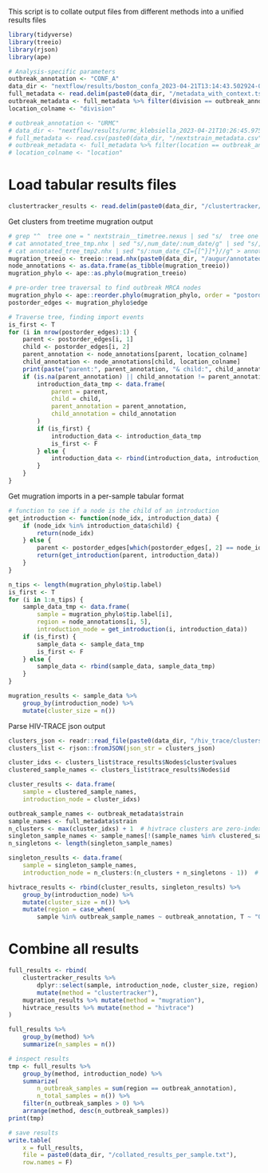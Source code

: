 This script is to collate output files from different methods into a unified results files

```r
library(tidyverse)
library(treeio)
library(rjson)
library(ape)

# Analysis-specific parameters
outbreak_annotation <- "CONF_A"
data_dir <- "nextflow/results/boston_confa_2023-04-21T13:14:43.502924-07:00"
full_metadata <- read.delim(paste0(data_dir, "/metadata_with_context.tsv"))
outbreak_metadata <- full_metadata %>% filter(division == outbreak_annotation)
location_colname <- "division"

# outbreak_annotation <- "URMC"
# data_dir <- "nextflow/results/urmc_klebsiella_2023-04-21T10:26:45.975059-07:00"
# full_metadata <- read.csv(paste0(data_dir, "/nextstrain_metadata.csv"))
# outbreak_metadata <- full_metadata %>% filter(location == outbreak_annotation)
# location_colname <- "location"
```

# Load tabular results files
```r
clustertracker_results <- read.delim(paste0(data_dir, "/clustertracker/introductions.tsv"))
```

Get clusters from treetime mugration output
```r
# grep "^  tree one = " nextstrain__timetree.nexus | sed "s/  tree one = //g" | sed "s/&/&&NHX:/g" > annotated_tree_tmp.nhx
# cat annotated_tree_tmp.nhx | sed "s/,num_date/:num_date/g" | sed "s/,location/:location/g" | sed "s/,region/:region/g" | sed "s/,country/:country/g" | sed "s/,div/:div/g" > annotated_tree_tmp2.nhx
# cat annotated_tree_tmp2.nhx | sed "s/:num_date_CI={[^}]*}//g" > annotated_tree.nhx  # this messes up the parsing by treeio
mugration_treeio <- treeio::read.nhx(paste0(data_dir, "/augur/annotated_tree.nhx"))
node_annotations <- as.data.frame(as_tibble(mugration_treeio))
mugration_phylo <- ape::as.phylo(mugration_treeio)

# pre-order tree traversal to find outbreak MRCA nodes
mugration_phylo <- ape::reorder.phylo(mugration_phylo, order = "postorder", index.only = F)
postorder_edges <- mugration_phylo$edge

# Traverse tree, finding import events
is_first <- T
for (i in nrow(postorder_edges):1) {
    parent <- postorder_edges[i, 1]
    child <- postorder_edges[i, 2]
    parent_annotation <- node_annotations[parent, location_colname]
    child_annotation <- node_annotations[child, location_colname]
    print(paste("parent:", parent_annotation, "& child:", child_annotation))
    if (is.na(parent_annotation) || child_annotation != parent_annotation) {
        introduction_data_tmp <- data.frame(
            parent = parent,
            child = child,
            parent_annotation = parent_annotation,
            child_annotation = child_annotation
        )
        if (is_first) {
            introduction_data <- introduction_data_tmp
            is_first <- F
        } else {
            introduction_data <- rbind(introduction_data, introduction_data_tmp)
        }
    }  
}
```

Get mugration imports in a per-sample tabular format
```r
# function to see if a node is the child of an introduction
get_introduction <- function(node_idx, introduction_data) {
    if (node_idx %in% introduction_data$child) {
        return(node_idx)
    } else {
        parent <- postorder_edges[which(postorder_edges[, 2] == node_idx), 1]
        return(get_introduction(parent, introduction_data))
    }
}

n_tips <- length(mugration_phylo$tip.label)
is_first <- T
for (i in 1:n_tips) {
    sample_data_tmp <- data.frame(
        sample = mugration_phylo$tip.label[i],
        region = node_annotations[i, 5],
        introduction_node = get_introduction(i, introduction_data))
    if (is_first) {
        sample_data <- sample_data_tmp
        is_first <- F
    } else {
        sample_data <- rbind(sample_data, sample_data_tmp)
    }
}

mugration_results <- sample_data %>%
    group_by(introduction_node) %>%
    mutate(cluster_size = n())
```

Parse HIV-TRACE json output
```r
clusters_json <- readr::read_file(paste0(data_dir, "/hiv_trace/clusters.json"))
clusters_list <- rjson::fromJSON(json_str = clusters_json)

cluster_idxs <- clusters_list$trace_results$Nodes$cluster$values
clustered_sample_names <- clusters_list$trace_results$Nodes$id

cluster_results <- data.frame(
    sample = clustered_sample_names,
    introduction_node = cluster_idxs)

outbreak_sample_names <- outbreak_metadata$strain
sample_names <- full_metadata$strain
n_clusters <- max(cluster_idxs) + 1  # hivtrace clusters are zero-indexed
singleton_sample_names <- sample_names[!(sample_names %in% clustered_sample_names)]
n_singletons <- length(singleton_sample_names)

singleton_results <- data.frame(
    sample = singleton_sample_names,
    introduction_node = n_clusters:(n_clusters + n_singletons - 1))  # hivtrace clusters are zero-indexed

hivtrace_results <- rbind(cluster_results, singleton_results) %>% 
    group_by(introduction_node) %>% 
    mutate(cluster_size = n()) %>%
    mutate(region = case_when(
        sample %in% outbreak_sample_names ~ outbreak_annotation, T ~ "Other"))
```

# Combine all results
```r
full_results <- rbind(
    clustertracker_results %>% 
        dplyr::select(sample, introduction_node, cluster_size, region) %>%
        mutate(method = "clustertracker"),
    mugration_results %>% mutate(method = "mugration"),
    hivtrace_results %>% mutate(method = "hivtrace")
)

full_results %>%
    group_by(method) %>%
    summarize(n_samples = n())

# inspect results
tmp <- full_results %>%
    group_by(method, introduction_node) %>%
    summarize(
        n_outbreak_samples = sum(region == outbreak_annotation),
        n_total_samples = n()) %>%
    filter(n_outbreak_samples > 0) %>%
    arrange(method, desc(n_outbreak_samples))
print(tmp)

# save results
write.table(
    x = full_results, 
    file = paste0(data_dir, "/collated_results_per_sample.txt"),
    row.names = F)
```